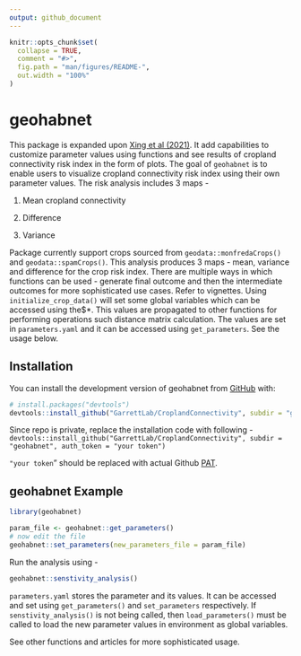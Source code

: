 ```yaml
---
output: github_document
---
```


<!-- README.md is generated from README.Rmd. Please edit that file -->

```r
knitr::opts_chunk$set(
  collapse = TRUE,
  comment = "#>",
  fig.path = "man/figures/README-",
  out.width = "100%"
)
```

# geohabnet

This package is expanded upon [Xing et al (2021)](https://academic.oup.com/bioscience/article/70/9/744/5875255). It add capabilities to customize parameter values using functions and see results of cropland connectivity risk index in the form of plots. The goal of `geohabnet` is to enable users to visualize cropland connectivity risk index using their own parameter values. The risk analysis includes 3 maps -

1.  Mean cropland connectivity

2.  Difference

3.  Variance

Package currently support crops sourced from `geodata::monfredaCrops()` and `geodata::spamCrops()`. This analysis produces 3 maps - mean, variance and difference for the crop risk index. There are multiple ways in which functions can be used - generate final outcome and then the intermediate outcomes for more sophisticated use cases. Refer to vignettes. Using `initialize_crop_data()` will set some global variables which can be accessed using the\$\*. This values are propagated to other functions for performing operations such distance matrix calculation. The values are set in `parameters.yaml` and it can be accessed using `get_parameters`. See the usage below.

## Installation

You can install the development version of geohabnet from [GitHub](GarrettLab/CroplandConnectivity) with:

``` r
# install.packages("devtools")
devtools::install_github("GarrettLab/CroplandConnectivity", subdir = "geohabnet")
```

Since repo is private, replace the installation code with following - `devtools::install_github("GarrettLab/CroplandConnectivity", subdir = "geohabnet", auth_token = "your token")`

`"your token`" should be replaced with actual Github [PAT](https://docs.github.com/en/authentication/keeping-your-account-and-data-secure/managing-your-personal-access-tokens).

## geohabnet Example

```r
library(geohabnet)

param_file <- geohabnet::get_parameters()
# now edit the file
geohabnet::set_parameters(new_parameters_file = param_file)
```

Run the analysis using -

```r
geohabnet::senstivity_analysis()
```

`parameters.yaml` stores the parameter and its values. It can be accessed and set using `get_parameters()` and `set_parameters` respectively. If `senstivity_analysis()` is not being called, then `load_parameters()` must be called to load the new parameter values in environment as global variables.

See other functions and articles for more sophisticated usage.
